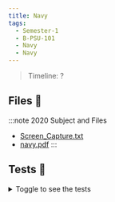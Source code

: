 ```yaml
---
title: Navy
tags:
  - Semester-1
  - B-PSU-101
  - Navy
  - Navy
---
```

> Timeline: ?


## Files 📂

:::note 2020 Subject and Files
- [Screen_Capture.txt](https://github.com/Studio-17/Epitech-Subjects/raw/main/Semester-1/B-PSU-101/Navy/Navy/Screen_Capture.txt)
- [navy.pdf](https://github.com/Studio-17/Epitech-Subjects/raw/main/Semester-1/B-PSU-101/Navy/Navy/navy.pdf)
:::

## Tests 🤖
<details>
  <summary>Toggle to see the tests</summary>
  <div>
Yo
  </div>
</details>

